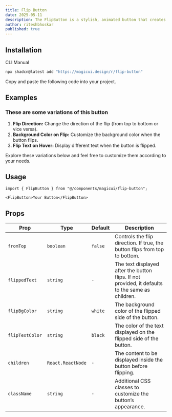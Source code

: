 ```yaml
---
title: Flip Button
date: 2025-05-11
description: The FlipButton is a stylish, animated button that creates a smooth flip effect on hover. It is highly customizable, allowing control over the flip direction, background color, text color, and custom flip text.
author: riteshbhoskar
published: true
---
```


<ComponentPreview name="flip-button-demo" />

## Installation

<Tabs defaultValue="cli">

<TabsList>
    <TabsTrigger value="cli">CLI</TabsTrigger>
    <TabsTrigger value="manual">Manual</TabsTrigger>
</TabsList>
<TabsContent value="cli">

```bash
npx shadcn@latest add "https://magicui.design/r/flip-button"
```

</TabsContent>

<TabsContent value="manual">

<Steps>

<Step>Copy and paste the following code into your project.</Step>

<ComponentSource name="flip-button" />

</Steps>

</TabsContent>

</Tabs>

## Examples

### These are some variations of this button

1. **Flip Direction:** Change the direction of the flip (from top to bottom or vice versa).
2. **Background Color on Flip:** Customize the background color when the button flips.
3. **Flip Text on Hover:** Display different text when the button is flipped.

Explore these variations below and feel free to customize them according to your needs.

<ComponentPreview name="flip-button-variations" />

## Usage

```tsx
import { FlipButton } from "@/components/magicui/flip-button";
```

```tsx
<FlipButton>Your Button</FlipButton>
```

## Props

| Prop            | Type              | Default | Description                                                                                      |
| --------------- | ----------------- | ------- | ------------------------------------------------------------------------------------------------ |
| `fromTop`       | `boolean`         | `false` | Controls the flip direction. If true, the button flips from top to bottom.                       |
| `flippedText`   | `string`          | `-`     | The text displayed after the button flips. If not provided, it defaults to the same as children. |
| `flipBgColor`   | `string`          | `white` | The background color of the flipped side of the button.                                          |
| `flipTextColor` | `string`          | `black` | The color of the text displayed on the flipped side of the button.                               |
| `children`      | `React.ReactNode` | `-`     | The content to be displayed inside the button before flipping.                                   |
| `className`     | `string`          | `-`     | Additional CSS classes to customize the button’s appearance.                                     |
